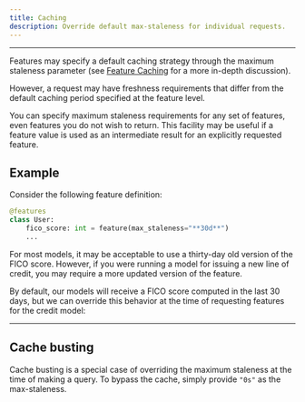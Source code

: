 ```yaml
---
title: Caching
description: Override default max-staleness for individual requests.
---
```



---

Features may specify a default caching strategy through
the maximum staleness parameter
(see [Feature Caching](/docs/feature-caching) for a more in-depth discussion).

However, a request may have freshness requirements that differ from
the default caching period specified at the feature level.

You can specify maximum staleness requirements for any set of features,
even features you do not wish to return.
This facility may be useful if a feature value is
used as an intermediate result for an explicitly requested feature.

## Example

Consider the following feature definition:

```python
@features
class User:
    fico_score: int = feature(max_staleness="**30d**")
    ...
```

For most models, it may be acceptable to use a thirty-day old
version of the FICO score. However, if you were running a
model for issuing a new line of credit,
you may require a more updated version of the feature.

By default, our models will receive a FICO score computed
in the last 30 days, but we can override this behavior
at the time of requesting features for the credit model:

<RequestingFeaturesMaxFreshness />

---

## Cache busting

Cache busting is a special case of overriding the maximum
staleness at the time of making a query.
To bypass the cache, simply provide `"0s"` as the max-staleness.
